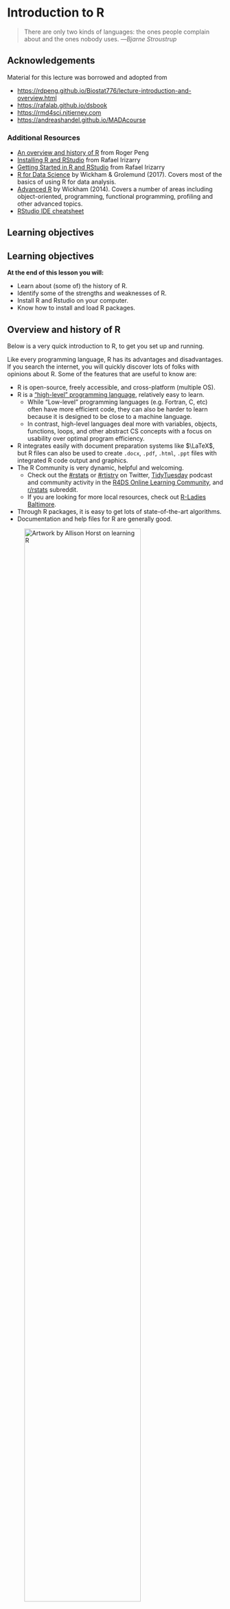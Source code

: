 # Introduction to R 

> There are only two kinds of languages: the ones people complain about and the ones nobody uses. ---*Bjarne Stroustrup*

## Acknowledgements

Material for this lecture was borrowed and adopted from

-   <https://rdpeng.github.io/Biostat776/lecture-introduction-and-overview.html>
-   <https://rafalab.github.io/dsbook>
-   <https://rmd4sci.njtierney.com>
-   <https://andreashandel.github.io/MADAcourse>

::: callout-tip
### Additional Resources

- [An overview and history of R](https://rdpeng.github.io/Biostat776/lecture-introduction-and-overview.html) from Roger Peng
- [Installing R and RStudio](https://rafalab.github.io/dsbook/installing-r-rstudio.html) from Rafael Irizarry
- [Getting Started in R and RStudio](https://rafalab.github.io/dsbook/getting-started.html) from Rafael Irizarry
- [R for Data Science](https://r4ds.had.co.nz) by Wickham & Grolemund (2017). Covers most of the basics of using R for data analysis.
- [Advanced R](https://adv-r.hadley.nz) by Wickham (2014). Covers a number of areas including object-oriented, programming, functional programming, profiling and other advanced topics.
- [RStudio IDE cheatsheet](https://github.com/rstudio/cheatsheets/raw/master/rstudio-ide.pdf)
:::


## Learning objectives

::: callout-note
## Learning objectives

**At the end of this lesson you will:**

-   Learn about (some of) the history of R.
-   Identify some of the strengths and weaknesses of R.
-   Install R and Rstudio on your computer.
-   Know how to install and load R packages.
:::

## Overview and history of R

Below is a very quick introduction to R, to get you set up and running. 

Like every programming language, R has its advantages and disadvantages. If you search the internet, you will quickly discover lots of folks with opinions about R. Some of the features that are useful to know are:

-   R is open-source, freely accessible, and cross-platform (multiple OS).
-   R is a ["high-level" programming language](https://en.wikipedia.org/wiki/High-level_programming_language), relatively easy to learn.
    -   While "Low-level" programming languages (e.g. Fortran, C, etc) often have more efficient code, they can also be harder to learn because it is designed to be close to a machine language.
    -   In contrast, high-level languages deal more with variables, objects, functions, loops, and other abstract CS concepts with a focus on usability over optimal program efficiency.
-   R integrates easily with document preparation systems like $\LaTeX$, but R files can also be used to create `.docx`, `.pdf`, `.html`, `.ppt` files with integrated R code output and graphics.
-   The R Community is very dynamic, helpful and welcoming.
    -   Check out the [#rstats](https://twitter.com/search?q=%23rstats) or [#rtistry](https://twitter.com/search?q=%23rtistry) on Twitter, [TidyTuesday](https://www.tidytuesday.com) podcast and community activity in the [R4DS Online Learning Community](https://www.rfordatasci.com), and [r/rstats](https://www.reddit.com/r/rstats/) subreddit.
    -   If you are looking for more local resources, check out [R-Ladies Baltimore](https://www.meetup.com/rladies-baltimore/).
-   Through R packages, it is easy to get lots of state-of-the-art algorithms.
-   Documentation and help files for R are generally good.

![Artwork by Allison Horst on learning R](https://github.com/allisonhorst/stats-illustrations/raw/main/rstats-artwork/r_first_then.png){width="80%"}

\[**Source**: [Artwork by Allison Horst](https://github.com/allisonhorst/stats-illustrations)\]

### Basic Features of R

Today R runs on almost any standard computing platform and operating system.

Its open source nature means that anyone is free to adapt the software to whatever platform they choose. 

One nice feature that R shares with many popular open source projects is frequent releases. 
- These days there is a major annual release, typically in October, where major new features are incorporated and released to the public. 
- Throughout the year, smaller-scale bugfix releases will be made as needed. 

Another key advantage that R has over many other packages (even today) is its sophisticated graphics capabilities. R's ability to create "publication quality" graphics has existed since the very beginning and has generally been better than competing packages. Today, with many more visualization packages available than before, that trend continues. 

Finally, one of the joys of using R has nothing to do with the language itself, but rather with the active and vibrant user community. In many ways, a language is successful inasmuch as it creates a platform with which many people can create new things. R is that platform and thousands of people around the world have come together to make contributions to R, to develop packages, and help each other use R for all kinds of applications. The R-help and R-devel mailing lists have been highly active for over a decade now and there is considerable activity on web sites like Stack Overflow, Twitter [#rstats](https://twitter.com/search?q=%23rstats), [#rtistry](https://twitter.com/search?q=%23rtistry), and [Reddit](https://www.reddit.com/r/rstats/).

### Free Software

A major advantage that R has over many other statistical packages and is that it's free in the sense of free software (it's also free in the sense of free beer). The copyright for the primary source code for R is held by the [R Foundation](http://www.r-project.org/foundation/) and is published under the [GNU General Public License version 2.0](http://www.gnu.org/licenses/gpl-2.0.html).

According to the Free Software Foundation, with *free software*, you are granted the following [four freedoms](http://www.gnu.org/philosophy/free-sw.html)

-   The freedom to run the program, for any purpose (freedom 0).

-   The freedom to study how the program works, and adapt it to your needs (freedom 1). Access to the source code is a precondition for this.

-   The freedom to redistribute copies so you can help your neighbor (freedom 2).

-   The freedom to improve the program, and release your improvements to the public, so that the whole community benefits (freedom 3). Access to the source code is a precondition for this.

::: callout-tip
You can visit the [Free Software Foundation's web site](http://www.fsf.org) to learn a lot more about free software. The Free Software Foundation was founded by Richard Stallman in 1985 and [Stallman's personal web site](https://stallman.org) is an interesting read if you happen to have some spare time.
:::

### Design of the R System

The primary R system is available from the [Comprehensive R Archive Network](http://cran.r-project.org), also known as CRAN. CRAN also hosts many add-on packages that can be used to extend the functionality of R.

The R system is divided into 2 conceptual parts:

1.  The "base" R system that you download from CRAN:

-   [Linux](http://cran.r-project.org/bin/linux/)
-   [Windows](http://cran.r-project.org/bin/windows/)
-   [Mac](http://cran.r-project.org/bin/macosx/)

2.  Everything else.

R functionality is divided into a number of *packages*.

-   The "base" R system contains, among other things, the `base` package which is required to run R and contains the most fundamental functions.

-   The other packages contained in the "base" system include `utils`, `stats`, `datasets`, `graphics`, `grDevices`, `grid`, `methods`, `tools`, `parallel`, `compiler`, `splines`, `tcltk`, `stats4`.

-   There are also "Recommended" packages: `dplyr`, `ggplot2`, etc.

When you download a fresh installation of R from CRAN, you get all of the above, which represents a substantial amount of functionality. However, there are many other packages available:

-   There are over 10,000 packages on CRAN that have been developed by users and programmers around the world.

-   There are also many packages associated with the [Bioconductor project](http://bioconductor.org).

-   People often make packages available on their personal websites; there is no reliable way to keep track of how many packages are available in this fashion.

## Using R and RStudio

> If R is the engine and bare bones of your car, then RStudio is like the rest of the car. The engine is super critical part of your car. But in order to make things properly functional, you need to have a steering wheel, comfy seats, a radio, rear and side view mirrors, storage, and seatbelts. --- *Nicholas Tierney*

\[[Source](https://rmd4sci.njtierney.com)\]

The RStudio layout has the following features:

-   On the upper left, something called a Rmarkdown script
-   On the lower left, the R console
-   On the lower right, the view for files, plots, packages, help, and viewer.
-   On the upper right, the environment / history pane

![A screenshot of the RStudio integrated developer environment (IDE) -- aka the working environment](https://github.com/njtierney/rmd4sci/raw/master/figs/rstudio-screenshot.png)

The R console is the bit where you can run your code. This is where the R code in your Rmarkdown document gets sent to run (we'll learn about these files later).

The file/plot/pkg viewer is a handy browser for your current files, like Finder, or File Explorer, plots are where your plots appear, you can view packages, see the help files. And the environment / history pane contains the list of things you have created, and the past commands that you have run.

### Installing R and RStudio

-   If you have not already, [install R first](http://cran.r-project.org). If you already have R installed, make sure it is a fairly recent version, version 4.0 or newer. If yours is older, I suggest you update (install a new R version).
-   Once you have R installed, install the free version of [RStudio Desktop](https://www.rstudio.com/products/rstudio/download/). Again, make sure it's a recent version.

::: callout-tip
Installing R and RStudio should be fairly straightforward. However, a great set of detailed instructions is in Rafael Irizarry's `dsbook`

-   <https://rafalab.github.io/dsbook/installing-r-rstudio.html>
:::

If things don't work, ask for help in the Courseplus discussion board.

I personally only have experience with Mac, but everything should work on all the standard operating systems (Windows, Mac, and even Linux).

### RStudio default options

To first get set up, I highly recommend changing the following setting

Tools \> Global Options (or `Cmd + ,` on macOS)

Under the **General** tab:

-   For **workspace**
    -   Uncheck restore .RData into workspace at startup
    -   Save workspace to .RData on exit : "Never"
-   For **History**
    -   Uncheck "Always save history (even when not saving .RData)
    -   Uncheck "Remove duplicate entries in history"

This means that you won't save the objects and other things that you create in your R session and reload them. This is important for two reasons

1.  **Reproducibility**: you don't want to have objects from last week cluttering your session
2.  **Privacy**: you don't want to save private data or other things to your session. You only want to read these in.

Your "history" is the commands that you have entered into R.

Additionally, not saving your history means that you won't be relying on things that you typed in the last session, which is a good habit to get into!

### Installing and loading R packages

As we discussed, most of the functionality and features in R come in the form of add-on packages. There are tens of thousands of packages available, some big, some small, some well documented, some not. We will be using many different packages in this course. Of course, you are free to install and use any package you come across for any of the assignments.

The "official" place for packages is the [CRAN website](https://cran.r-project.org/web/packages/available_packages_by_name.html). If you are interested in packages on a specific topic, the [CRAN task views](http://cran.r-project.org/web/views/) provide curated descriptions of packages sorted by topic.

To install an R package from CRAN, one can simply call the `install.packages()` function and pass the name of the package as an argument. For example, to install the `ggplot2` package from CRAN: open RStudio,go to the R prompt (the `>` symbol) in the lower-left corner and type

```r
#| label: packageinstall
#| eval: false
#| echo: true
install.packages("ggplot2")
```

and the appropriate version of the package will be installed.

Often, a package needs other packages to work (called dependencies), and they are installed automatically. It usually does not matter if you use a single or double quotation mark around the name of the package.

::: callout-note
## Questions

1.  As you installed the `ggplot2` package, what other packages were installed?
2.  What happens if you tried to install `GGplot2`?
:::

It could be that you already have all packages required by `ggplot2` installed. In that case, you will not see any other packages installed. To see which of the packages above `ggplot2` needs (and thus installs if it is not present), type into the R console:

```r
#| eval: false
#| echo: true
tools::package_dependencies("ggplot2")
```

In RStudio, you can also install (and update/remove) packages by clicking on the 'Packages' tab in the bottom right window.

It is very common these days for packages to be developed on GitHub. It is possible to install packages from GitHub directly. Those usually contain the latest version of the package, with features that might not be available yet on the CRAN website. Sometimes, in early development stages, a package is only on GitHub until the developer(s) feel it is good enough for CRAN submission. So installing from GitHub gives you the latest. The downside is that packages under development can often be buggy and not working right. To install packages from GitHub, you need to install the `remotes` package and then use the following function

```r
#| eval: false
#| echo: true
remotes::install_github()
```

We will not do that now, but it is quite likely that at one point later in this course we will.

You only need to install a package once, unless you upgrade/re-install R. Once installed, you still need to load the package before you can use it. That has to happen every time you start a new R session. You do that using the `library()` command. For instance to load the `ggplot2` package, type

```r
#| eval: false
#| echo: true
library('ggplot2')
```

You may or may not see a short message on the screen. Some packages show messages when you load them, and others do not.

This was a quick overview of R packages. We will use a lot of them, so you will get used to them rather quickly.

### Getting started in RStudio

While one can use R and do pretty much every task, including all the ones we cover in this class, without using RStudio, RStudio is very useful, has lots of features that make your R coding life easier and has become pretty much the default integrated development environment (IDE) for R. Since RStudio has lots of features, it takes time to learn them. A good resource to learn more about RStudio are the [R Studio Essentials](https://resources.rstudio.com/) collection of videos.

::: callout-tip
For more information on setting up and getting started with R, RStudio, and R packages, read the Getting Started chapter in the `dsbook`:

-   <https://rafalab.github.io/dsbook/getting-started.html>

This chapter gives some tips, shortcuts, and ideas that might be of interest even to those of you who already have R and/or RStudio experience.
:::

## Session Info

```r
sessionInfo()
```
